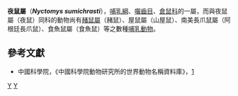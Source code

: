 {{Speciesbox
| taxon = Nyctomys sumichrasti
| name = 夜鼠
| image = Scotinomys teguina, Nyctomys sumichrasti.jpg
| image_caption = ''[[褐鼷鼠屬|Scotinomys]] teguina'', ''Nyctomys sumichrasti''
| status = LC | status_system = IUCN3.1
| parent_authority = Saussure, 1860
| binomial_authority = (Saussure, 1860)
| range_map = Nyctomys sumichrasti distribution.png
}}

'''夜鼠屬'''（'''''Nyctomys sumichrasti'''''），[[哺乳綱|哺乳綱]]、[[囓齒目|囓齒目]]、[[倉鼠科|倉鼠科]]的一屬，而與夜鼠屬（夜鼠）同科的動物尚有[[赭鼠屬|赭鼠屬]]（赭鼠）、屋鼠屬（山屋鼠）、南美長爪鼠屬（阿根廷長爪鼠）、食魚鼠屬（食魚鼠）等之數種[[哺乳動物|哺乳動物]]。

==參考文獻==
*中國科學院，《中國科學院動物研究所的世界動物名稱資料庫》，[https://web.archive.org/web/20050718232917/http://vzd.brim.ac.cn/division/fauna/index.asp]
{{Taxonbar|from=Q1415843}}

[[Category:夜鼠屬|Y]]
[[Category:1860年描述的动物|Y]]